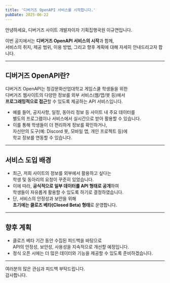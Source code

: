 ```yaml
---
title: '디버거즈 OpenAPI 서비스를 시작합니다.'
pubDate: 2025-06-22
---
```


안녕하세요, 디버거즈 사이트 개발자이자 기획집행국원 이규연입니다.

이번 공지에서는 **디버거즈 OpenAPI 서비스의 시작**과 함께,  
서비스의 취지, 제공 범위, 이용 방법, 그리고 향후 계획에 대해 자세히 안내드리고자 합니다.

---

## 디버거즈 OpenAPI란?

디버거즈 OpenAPI는 청강문화산업대학교 게임스쿨 학생들을 위한  
디버거즈 웹사이트의 다양한 정보를 외부 서비스(웹/앱/봇 등)에서  
**프로그래밍적으로 접근**할 수 있도록 제공하는 API 서비스입니다.

- 예를 들어, 공지사항, 일정, 동아리 정보 등 사이트 내 주요 데이터를  
  별도의 프로그램이나 서비스에서 실시간으로 받아 활용할 수 있습니다.
- 이를 통해 학생들이 더 편리하게 정보를 확인하거나,  
  자신만의 도구(예: Discord 봇, 모바일 앱, 개인 프로젝트 등)에  
  학교 정보를 연동할 수 있습니다.

---

## 서비스 도입 배경

- 최근, 저희 사이트의 정보를 외부에서 활용하고 싶다는  
  학생 및 동아리의 요청이 꾸준히 있었습니다.
- 이에 따라, **공식적으로 일부 데이터를 API 형태로 공개**하여  
  학생들이 자유롭게 활용할 수 있도록 하기로 결정하였습니다.
- 단, 서비스의 안정성과 보안을 위해  
  **초기에는 클로즈 베타(Closed Beta) 형태**로 운영합니다.

---

## 향후 계획

- 클로즈 베타 기간 동안 수집된 피드백을 바탕으로  
  API의 안정성, 보안성, 사용성을 지속적으로 개선할 예정입니다.
- 정식 오픈 시에는 더 많은 데이터와 기능을 제공할 수 있도록 준비하겠습니다.

---

여러분의 많은 관심과 피드백 부탁드립니다.  
감사합니다.
